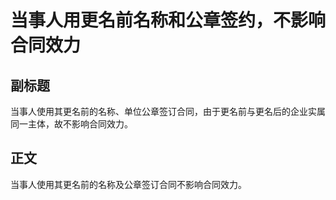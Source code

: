 # 当事人用更名前名称和公章签约，不影响合同效力
## 副标题
当事人使用其更名前的名称、单位公章签订合同，由于更名前与更名后的企业实属同一主体，故不影响合同效力。
## 正文
当事人使用其更名前的名称及公章签订合同不影响合同效力。